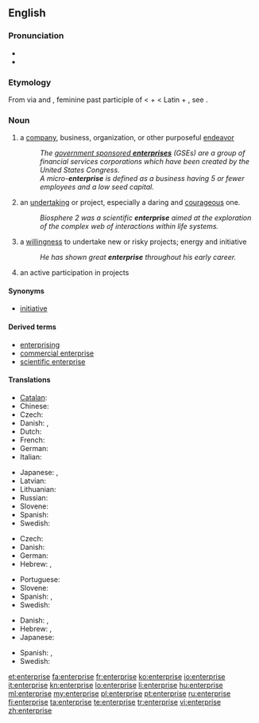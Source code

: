 ==English==
{{wikipedia}}

===Pronunciation===
* {{IPA|/ˈɛntɹ̩pɹɑjz/|/ˈɛɾ&#x303;ɹ̩pɹɑjz/}}
* {{audio|en-us-enterprise.ogg|Audio (US)}}

===Etymology===
From {{etyl|fro}} via {{etyl|enm}} and {{etyl|frm}}, feminine past participle of {{term|entreprendre||to undertake|lang=fro}} < {{term|entre||in between}} + {{term|prendre|lang=fro||to take}} < Latin {{term|inter|lang=la}} +  {{term|prehendo|prehendō|lang=la}}, see {{term|prehensile}}.

===Noun===
{{en-noun}}

# a [[company]], business, organization, or other purposeful [[endeavor]]
#: ''The [[wikipedia:government sponsored enterprises|government sponsored '''enterprises''']] (GSEs) are a group of financial services corporations which have been created by the United States Congress.''
#: ''A micro-'''enterprise''' is defined as a business having 5 or fewer employees and a low seed capital.''
# an [[undertaking]] or project, especially a daring and [[courageous]] one.
#: ''Biosphere 2 was a scientific '''enterprise''' aimed at the exploration of the complex web of interactions within life systems.''
# a [[willingness]] to undertake new or risky projects; energy and initiative
#: ''He has shown great '''enterprise''' throughout his early career.''
# an active participation in projects

====Synonyms====
* [[initiative]]

====Derived terms====
* [[enterprising]]
* [[commercial enterprise]]
* [[scientific enterprise]]

====Translations====
{{trans-top|Company, business, organization, or endeavor}}
* [[Catalan]]: {{t-|ca|empresa|f}}
* Chinese: {{zh-tsp|企業|企业|qǐyè}}
* Czech: {{t+|cs|podnik|m}}
* Danish: {{t|da|virksomhed}}, {{t|da|foretagende}}
* Dutch: {{t+|nl|onderneming|f}}
* French: {{t+|fr|entreprise|f}}
* German: {{t+|de|Unternehmen|n}}
* Italian: {{t+|it|impresa|f}}
{{trans-mid}}
* Japanese: {{t+|ja|企業|tr=kigyō}}, {{t|ja|事業|tr=jigyō}}
* Latvian: {{t|lv|uzņēmums|m|xs=Latvian}}
* Lithuanian: {{t|lt|įmonė|f|xs=Lithuanian}}
* Russian: {{t+|ru|предприятие|n|tr=predprijátije}}
* Slovene: {{t|sl|podjetje|n}}
* Spanish: {{t+|es|empresa|f}}
* Swedish: {{t|sv|foretag|n}}
{{trans-bottom}}

{{trans-top|Undertaking, especially a daring and courageous one}}
* Czech: {{t+|cs|podnik|m}}
* Danish: {{t|da|bedrift}}
* German: {{t|de|Unterfangen|n}}
* Hebrew: {{t+|he|מבצע|tr=mivtsa}}, {{t|he|יזמה|tr=yozma}}
{{trans-mid}}
* Portuguese: {{t+|pt|empreendimento}}
* Slovene: {{t-|sl|podvig|m}}
* Spanish: {{t|es|empresa}}, {{t|es|emprendimiento}}
* Swedish: {{t|sv|vågstycke|n}}
{{trans-bottom}}

{{trans-top|Willingness to undertake projects, energy and initiative}}
* Danish: {{t|da|foretagsomhed}}, {{t|da|initiativ}}
* Hebrew: {{t|he|יזמות|tr=yazamut}}, {{t|he|יזמה|tr=yozma}}
* Japanese: {{t|ja|冒険心|tr=bōkenshin}}
{{trans-mid}}
* Spanish: {{t|es|empuje}}, {{t|es|iniciativa}}
* Swedish: {{t|sv|vågstycke|c}}
{{trans-bottom}}

[[et:enterprise]]
[[fa:enterprise]]
[[fr:enterprise]]
[[ko:enterprise]]
[[io:enterprise]]
[[it:enterprise]]
[[kn:enterprise]]
[[lo:enterprise]]
[[li:enterprise]]
[[hu:enterprise]]
[[ml:enterprise]]
[[my:enterprise]]
[[pl:enterprise]]
[[pt:enterprise]]
[[ru:enterprise]]
[[fi:enterprise]]
[[ta:enterprise]]
[[te:enterprise]]
[[tr:enterprise]]
[[vi:enterprise]]
[[zh:enterprise]]